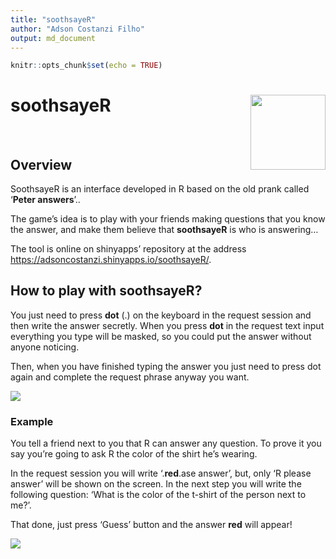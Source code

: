 ```yaml
---
title: "soothsayeR"
author: "Adson Costanzi Filho"
output: md_document
---
```


```r
knitr::opts_chunk$set(echo = TRUE)
```


# soothsayeR <img src="app/www/img/thumbnail.PNG" align="right" width="120" />

<br>

## Overview

SoothsayeR is an interface developed in R based on the old prank called '**Peter answers**'..

The game's idea is to play with your friends making questions that you know the answer, and make them believe that <b>soothsayeR</b> is who is answering...

The tool is online on shinyapps' repository at the address <https://adsoncostanzi.shinyapps.io/soothsayeR/>.

## How to play with soothsayeR?

You just need to press **dot** (.) on the keyboard in the request session and then write the answer secretly. When you press **dot** in the request text input everything you type will be masked, so you could put the answer without anyone noticing.

Then, when you have finished typing the answer you just need to press dot again and complete the request phrase anyway you want.

![](app/www/img/request2.PNG)

### Example

You tell a friend next to you that R can answer any question. To prove it you say you’re going to ask R the color of the shirt he’s wearing. 

In the request session you will write '.**red**.ase answer', but, only 'R please answer' will be shown on the screen. In the next step you will write the following question: 'What is the color of the t-shirt of the person next to me?'. 

That done, just press 'Guess' button and the answer **red** will appear! 

![](app/www/img/ex.gif)


